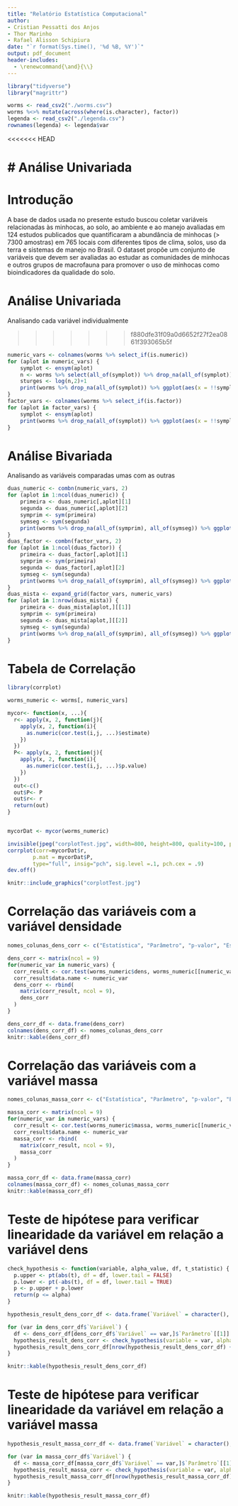```yaml
---
title: "Relatório Estatística Computacional"
author: 
- Cristian Pessatti dos Anjos
- Thor Marinho
- Rafael Alisson Schipiura
date: "`r format(Sys.time(), '%d %B, %Y')`"
output: pdf_document
header-includes: 
  - \renewcommand{\and}{\\}
---
```


```r
library("tidyverse")
library("magrittr")

worms <- read_csv2("./worms.csv")
worms %<>% mutate(across(where(is.character), factor))
legenda <- read_csv2("./legenda.csv")
rownames(legenda) <- legenda$var
```
<<<<<<< HEAD

# Análise Univariada
=======
# Introdução

A base de dados usada no presente estudo buscou coletar variáveis relacionadas às minhocas, ao solo, ao ambiente e ao manejo avaliadas em 124 estudos publicados que quantificaram a abundância de minhocas (> 7300 amostras) em 765 locais com diferentes tipos de clima, solos, uso da terra e sistemas de manejo no Brasil. O dataset propõe um conjunto de variáveis que devem ser avaliadas ao estudar as comunidades de minhocas e outros grupos de macrofauna para promover o uso de minhocas como bioindicadores da qualidade do solo.

# Análise Univariada

Analisando cada variável individualmente

>>>>>>> f880dfe31f09a0d6652f27f2ea0861f393065b5f
```r
numeric_vars <- colnames(worms %>% select_if(is.numeric))
for (aplot in numeric_vars) {
	symplot <- ensym(aplot)
	n <- worms %>% select(all_of(symplot)) %>% drop_na(all_of(symplot)) %>% nrow()
	sturges <- log(n,2)+1
	print(worms %>% drop_na(all_of(symplot)) %>% ggplot(aes(x = !!symplot)) + geom_histogram(bins = sturges) +  labs(x = legenda[aplot,][2], y="frequência"))
}
factor_vars <- colnames(worms %>% select_if(is.factor))
for (aplot in factor_vars) {
	symplot <- ensym(aplot)
	print(worms %>% drop_na(all_of(symplot)) %>% ggplot(aes(x = !!symplot)) + geom_bar() + theme(axis.text.x = element_text(angle = 90)) + labs(x = legenda[aplot,][2], y = "frequência"))
}
```

# Análise Bivariada

Analisando as variáveis comparadas umas com as outras

```r
duas_numeric <- combn(numeric_vars, 2)
for (aplot in 1:ncol(duas_numeric)) {
	primeira <- duas_numeric[,aplot][1]
	segunda <- duas_numeric[,aplot][2]
	symprim <- sym(primeira)
	symseg <- sym(segunda)
	print(worms %>% drop_na(all_of(symprim), all_of(symseg)) %>% ggplot(aes(x = !!symprim, y = !!symseg)) + geom_point() + geom_smooth(method = "lm",formula = y ~ x) + labs(x = legenda[primeira,][2], y = legenda[segunda,][2]) )
}
duas_factor <- combn(factor_vars, 2)
for (aplot in 1:ncol(duas_factor)) {
	primeira <- duas_factor[,aplot][1]
	symprim <- sym(primeira)
	segunda <- duas_factor[,aplot][2]
	symseg <- sym(segunda)
	print(worms %>% drop_na(all_of(symprim), all_of(symseg)) %>% ggplot(aes(x = !!symprim, y = !!symseg)) + geom_count() + labs(x = legenda[primeira,][2], y = legenda[segunda,][2]))
}
duas_mista <- expand_grid(factor_vars, numeric_vars)
for (aplot in 1:nrow(duas_mista)) {
	primeira <- duas_mista[aplot,][[1]]
	symprim <- sym(primeira)
	segunda <- duas_mista[aplot,][[2]]
	symseg <- sym(segunda)
	print(worms %>% drop_na(all_of(symprim), all_of(symseg)) %>% ggplot(aes(x = !!symprim, y = !!symseg)) + geom_boxplot() + theme(axis.text.x = element_text(angle = 90)) + labs(x = legenda[primeira,][2], y = legenda[segunda,][2]))
}
```

# Tabela de Correlação

```r
library(corrplot)

worms_numeric <- worms[, numeric_vars]

mycor<- function(x, ...){
  r<- apply(x, 2, function(j){
    apply(x, 2, function(i){
      as.numeric(cor.test(i,j, ...)$estimate)
    })
  })
  P<- apply(x, 2, function(j){
    apply(x, 2, function(i){
      as.numeric(cor.test(i,j, ...)$p.value)
    })
  })
  out<-c()
  out$P<- P
  out$r<- r
  return(out)
}


mycorDat <- mycor(worms_numeric)

invisible(jpeg("corplotTest.jpg", width=800, height=800, quality=100, pointsize=24))
corrplot(corr=mycorDat$r,
        p.mat = mycorDat$P,
        type="full", insig="pch", sig.level =.1, pch.cex = .9)
dev.off()

knitr::include_graphics("corplotTest.jpg")
```

# Correlação das variáveis com a variável densidade

```r
nomes_colunas_dens_corr <- c("Estatística", "Parâmetro", "p-valor", "Estimativa", "Valor nulo", "Alternativa", "Método", "Variável", "Intervalo de confiança")

dens_corr <- matrix(ncol = 9)
for(numeric_var in numeric_vars) {
  corr_result <- cor.test(worms_numeric$dens, worms_numeric[[numeric_var]])
  corr_result$data.name <- numeric_var
  dens_corr <- rbind(
    matrix(corr_result, ncol = 9),
    dens_corr
  )
}

dens_corr_df <- data.frame(dens_corr)
colnames(dens_corr_df) <- nomes_colunas_dens_corr
knitr::kable(dens_corr_df)
```

# Correlação das variáveis com a variável massa

```r
nomes_colunas_massa_corr <- c("Estatística", "Parâmetro", "p-valor", "Estimativa", "Valor nulo", "Alternativa", "Método", "Variável", "Intervalo de confiança")

massa_corr <- matrix(ncol = 9)
for(numeric_var in numeric_vars) {
  corr_result <- cor.test(worms_numeric$massa, worms_numeric[[numeric_var]])
  corr_result$data.name <- numeric_var
  massa_corr <- rbind(
    matrix(corr_result, ncol = 9),
    massa_corr
  )
}

massa_corr_df <- data.frame(massa_corr)
colnames(massa_corr_df) <- nomes_colunas_massa_corr
knitr::kable(massa_corr_df)
```

# Teste de hipótese para verificar linearidade da variável em relação a variável dens
```r
check_hypothesis <- function(variable, alpha_value, df, t_statistic) {
  p.upper <- pt(abs(t), df = df, lower.tail = FALSE)
  p.lower <- pt(-abs(t), df = df, lower.tail = TRUE)
  p <- p.upper + p.lower
  return(p <= alpha)
}

hypothesis_result_dens_corr_df <- data.frame(`Variável` = character(), `Rejeita hipótese nula` = logical())

for (var in dens_corr_df$`Variável`) {
  df <- dens_corr_df[dens_corr_df$`Variável` == var,]$`Parâmetro`[[1]] - 2
  hypothesis_result_dens_corr <- check_hypothesis(variable = var, alpha_value = 0.05, df = df, t_statistic = dens_corr_df$`Estatística`)
  hypothesis_result_dens_corr_df[nrow(hypothesis_result_dens_corr_df) + 1,] <- c(var, hypothesis_result_dens_corr)
}

knitr::kable(hypothesis_result_dens_corr_df)
```

# Teste de hipótese para verificar linearidade da variável em relação a variável massa
```r
hypothesis_result_massa_corr_df <- data.frame(`Variável` = character(), `Rejeita hipótese nula` = logical())

for (var in massa_corr_df$`Variável`) {
  df <- massa_corr_df[massa_corr_df$`Variável` == var,]$`Parâmetro`[[1]] - 2
  hypothesis_result_massa_corr <- check_hypothesis(variable = var, alpha_value = 0.05, df = df, t_statistic = massa_corr_df$`Estatística`)
  hypothesis_result_massa_corr_df[nrow(hypothesis_result_massa_corr_df) + 1,] <- c(var, hypothesis_result_massa_corr)
}

knitr::kable(hypothesis_result_massa_corr_df)
```